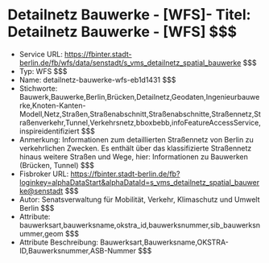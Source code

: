 # Detailnetz Bauwerke - [WFS]- Titel: Detailnetz Bauwerke - [WFS] $$$
- Service URL: https://fbinter.stadt-berlin.de/fb/wfs/data/senstadt/s_vms_detailnetz_spatial_bauwerke $$$
- Typ: WFS $$$
- Name: detailnetz-bauwerke-wfs-eb1d1431 $$$
- Stichworte: Bauwerk,Bauwerke,Berlin,Brücken,Detailnetz,Geodaten,Ingenieurbauwerke,Knoten-Kanten-Modell,Netz,Straßen,Straßenabschnitt,Straßenabschnitte,Straßennetz,Straßenverkehr,Tunnel,Verkehrsnetz,bboxbebb,infoFeatureAccessService,inspireidentifiziert $$$
- Anmerkung: Informationen zum detaillierten Straßennetz von Berlin zu verkehrlichen Zwecken. Es enthält über das klassifizierte Straßennetz hinaus weitere Straßen und Wege, hier: Informationen zu Bauwerken (Brücken, Tunnel) $$$
- Fisbroker URL: https://fbinter.stadt-berlin.de/fb?loginkey=alphaDataStart&alphaDataId=s_vms_detailnetz_spatial_bauwerke@senstadt $$$
- Autor: Senatsverwaltung für Mobilität, Verkehr, Klimaschutz und Umwelt Berlin $$$
- Attribute: bauwerksart,bauwerksname,okstra_id,bauwerksnummer,sib_bauwerksnummer,geom $$$
- Attribute Beschreibung: Bauwerksart,Bauwerksname,OKSTRA-ID,Bauwerksnummer,ASB-Nummer $$$
